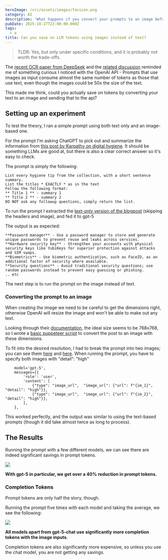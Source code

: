 ```yaml
---
heroImage: /src/assets/images/favicon.png
category: AI
description: 'What happens if you convert your prompts to an image before running?'
pubDate: 2025-10-27T22:00:00.000Z
tags:
  - a
title: Can you save on LLM tokens using images instead of text?
---
```


> TLDR: Yes, but only under specific conditions, and it is probably not worth the trade-offs.

The [recent OCR paper from DeepSeek](https://arxiv.org/abs/2510.18234) and the [related discussion](https://news.ycombinator.com/item?id=45658928) reminded me of something curious I noticed with the OpenAI API - Prompts that use images as input consume almost the same number of tokens as those that use text, even though the images could be 50x the size of the text.

This made me think, could you actually save on tokens by converting your text to an image and sending that to the api?

## Setting up an experiment

To test the theory, I ran a simple prompt using both text only and an image-based one.

For the prompt I'm asking ChatGPT to pick out and summarize the information from [this post by Karpathy on digital hygiene](https://karpathy.bearblog.dev/digital-hygiene/). It should be something LLMs are good at, but there is also a clear correct answer so it's easy to check.

The prompt is simply the following:

```
List every hygiene tip from the collection, with a short sentence summary.
List the titles * EXACTLY * as in the text
Follow the following format:
** Title 1 ** - summary 1
** Title 2 ** - summary 2
DO NOT ask any followup questions, simply return the list.
```

To run the prompt I extracted the [text-only version of the blogpost](https://gist.github.com/lpellis/8f00d5d7554fcd4cc7572f6ddb7d6912) (skipping the headers and image), and fed it to gpt-5

The output is as expected:

```
**Password manager** - Use a password manager to store and generate unique passwords to prevent reuse and leaks across services.
**Hardware security key** - Strengthen your accounts with physical security keys like YubiKeys for superior protection against attacks and SIM swaps.
**Biometrics** - Use biometric authentication, such as FaceID, as an additional factor of security where available.
**Security questions** - Avoid traditional security questions; use random passwords instead to prevent easy guessing or phishing.
.. etc

```

The next step is to run the prompt on the image instead of text.

### Converting the prompt to an image

When creating the image we need to be careful to get the dimensions right, otherwise OpenAI will resize the image and won't be able to make out any text.

Looking through their [documentation](https://platform.openai.com/docs/guides/images-vision?api-mode=responses), the ideal size seems to be 768x768, so I wrote a [basic puppeteer script](https://gist.github.com/lpellis/f7064bee73ce4a3c22aebea819f2665a) to convert the post to an image with these dimensions.

To fit into the desired resolution, I had to break the prompt into two images; you can see them [here](/blog/images/screenshot_full_1.png) and [here](/blog/images/screenshot_full_2.png).
When running the prompt, you have to specify both images with "detail": "high"

```
    model='gpt-5',
    messages=[{
        'role': 'user',
        'content': [
            {"type": "image_url",  "image_url": {"url": f"{im_1}", "detail": "high"}},
            {"type": "image_url",  "image_url": {"url": f"{im_2}", "detail": "high"}},
        ],
    },
```

This worked perfectly, and the output was similar to using the text-based prompts (though it did take almost twice as long to process).

## The Results

Running the prompt with a few different models, we can see there are indeed significant savings in prompt tokens.

![](/blog/images/prompt-tokens.png)

**With gpt-5 in particular, we get over a 40% reduction in prompt tokens.**

### Completion Tokens

Prompt tokens are only half the story, though.

Running the prompt five times with each model and taking the average, we see the following:

![](/blog/images/completion-tokens.png)

**All models apart from gpt-5-chat use significantly more completion tokens with the image inputs**.

Completion tokens are also significantly more expensive, so unless you use the chat model, you are not getting any savings.
